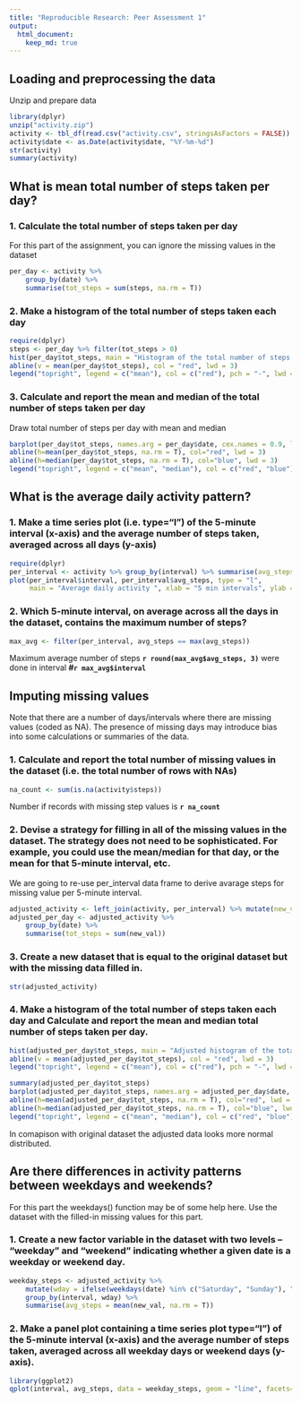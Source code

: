 ```yaml
---
title: "Reproducible Research: Peer Assessment 1"
output: 
  html_document:
    keep_md: true
---
```



## Loading and preprocessing the data
Unzip and prepare data
```r
library(dplyr)
unzip("activity.zip")
activity <- tbl_df(read.csv("activity.csv", stringsAsFactors = FALSE))
activity$date <- as.Date(activity$date, "%Y-%m-%d")
str(activity)
summary(activity)
```

## What is mean total number of steps taken per day?
### 1. Calculate the total number of steps taken per day
For this part of the assignment, you can ignore the missing values in the dataset
```r
per_day <- activity %>%
    group_by(date) %>%
    summarise(tot_steps = sum(steps, na.rm = T))
```

### 2. Make a histogram of the total number of steps taken each day

```r
require(dplyr)
steps <- per_day %>% filter(tot_steps > 0)
hist(per_day$tot_steps, main = "Histogram of the total number of steps taken each day", xlab = "Total steps")
abline(v = mean(per_day$tot_steps), col = "red", lwd = 3)
legend("topright", legend = c("mean"), col = c("red"), pch = "-", lwd = 3)
```

### 3. Calculate and report the mean and median of the total number of steps taken per day
Draw total number of steps per day with mean and median
```r
barplot(per_day$tot_steps, names.arg = per_day$date, cex.names = 0.9, las = 2, main = "Mean and median number of steps taken each day")
abline(h=mean(per_day$tot_steps, na.rm = T), col="red", lwd = 3)
abline(h=median(per_day$tot_steps, na.rm = T), col="blue", lwd = 3)
legend("topright", legend = c("mean", "median"), col = c("red", "blue"), pch = "-", lwd = 3)
```

## What is the average daily activity pattern?
### 1. Make a time series plot (i.e. \color{red}{\verb|type = "l"|}type="l") of the 5-minute interval (x-axis) and the average number of steps taken, averaged across all days (y-axis)
```r
require(dplyr)
per_interval <- activity %>% group_by(interval) %>% summarise(avg_steps = mean(steps, na.rm = TRUE))
plot(per_interval$interval, per_interval$avg_steps, type = "l", 
     main = "Average daily activity ", xlab = "5 min intervals", ylab = "Average steps accross all days")
```

### 2. Which 5-minute interval, on average across all the days in the dataset, contains the maximum number of steps?
```r
max_avg <- filter(per_interval, avg_steps == max(avg_steps))
```

Maximum average number of steps **`r round(max_avg$avg_steps, 3)`** were done in interval **#`r max_avg$interval`**

## Imputing missing values
Note that there are a number of days/intervals where there are missing values (coded as NA). The presence of missing days may introduce bias into some calculations or summaries of the data.

### 1. Calculate and report the total number of missing values in the dataset (i.e. the total number of rows with NAs)
```r
na_count <- sum(is.na(activity$steps))
```
Number if records with missing step values is **`r na_count`**

### 2. Devise a strategy for filling in all of the missing values in the dataset. The strategy does not need to be sophisticated. For example, you could use the mean/median for that day, or the mean for that 5-minute interval, etc.
We are going to re-use per_interval data frame to derive avarage steps for missing value per 5-minute interval.
```r
adjusted_activity <- left_join(activity, per_interval) %>% mutate(new_val = ifelse(is.na(steps), avg_steps, steps))
adjusted_per_day <- adjusted_activity %>%
    group_by(date) %>%
    summarise(tot_steps = sum(new_val))
```
### 3. Create a new dataset that is equal to the original dataset but with the missing data filled in.
```r
str(adjusted_activity)
```

### 4. Make a histogram of the total number of steps taken each day and Calculate and report the mean and median total number of steps taken per day.
```r
hist(adjusted_per_day$tot_steps, main = "Adjusted histogram of the total number of steps taken each day", xlab = "Total steps")
abline(v = mean(adjusted_per_day$tot_steps), col = "red", lwd = 3)
legend("topright", legend = c("mean"), col = c("red"), pch = "-", lwd = 3)

summary(adjusted_per_day$tot_steps)
barplot(adjusted_per_day$tot_steps, names.arg = adjusted_per_day$date, cex.names = 0.9, las = 2, main = "Adjusted mean and median number of steps taken each day")
abline(h=mean(adjusted_per_day$tot_steps, na.rm = T), col="red", lwd = 3)
abline(h=median(adjusted_per_day$tot_steps, na.rm = T), col="blue", lwd = 3)
legend("topright", legend = c("mean", "median"), col = c("red", "blue"), pch = "-", lwd = 3)
```

In comapison with original dataset the adjusted data looks more normal distributed.

## Are there differences in activity patterns between weekdays and weekends?
For this part the weekdays() function may be of some help here. Use the dataset with the filled-in missing values for this part.

### 1. Create a new factor variable in the dataset with two levels – “weekday” and “weekend” indicating whether a given date is a weekday or weekend day.
```r
weekday_steps <- adjusted_activity %>%
    mutate(wday = ifelse(weekdays(date) %in% c("Saturday", "Sunday"), "weekend", "workday")) %>%
    group_by(interval, wday) %>%
    summarise(avg_steps = mean(new_val, na.rm = T))
```

### 2. Make a panel plot containing a time series plot type="l") of the 5-minute interval (x-axis) and the average number of steps taken, averaged across all weekday days or weekend days (y-axis). 
```r
library(ggplot2)
qplot(interval, avg_steps, data = weekday_steps, geom = "line", facets=wday~.)
```